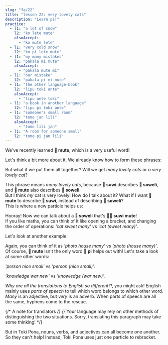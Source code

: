 ```yaml
---
slug: "fa/22"
title: "lesson 22: very lovely cats"
description: "Learn pi!"
practice:
  - l1: "a lot of snow"
    l2: "ko lete mute"
    alsoAccept:
      - "ko mute lete"
  - l1: "very cold snow"
    l2: "ko pi lete mute"
  - l1: "my many mistakes"
    l2: "pakala mi mute"
    alsoAccept:
      - "pakala mute mi"
  - l1: "our mistake"
    l2: "pakala pi mi mute"
  - l1: "the other language-book"
    l2: "lipu toki ante"
    alsoAccept:
      - "lipu ante toki"
  - l1: "a book in another language"
    l2: "lipu pi toki ante"
  - l1: "someone's small room"
    l2: "tomo jan lili"
    alsoAccept:
      - "tomo lili jan"
  - l1: "A room for someone small"
    l2: "tomo pi jan lili"
---
```



We've recently learned **󱤼 mute**, which is a very useful word!

Let's think a bit more about it. We already know how to form these phrases:

<List>
  <Word sl="soweli suwi" m="a lovely cat" />
  <Word sl="soweli mute" m="many cats" />
  <Word sl="suwi mute" m="very lovely" />
</List>

But what if we put them all together? Will we get *many lovely cats* or *a very lovely cat*?

<List>
  <Word sl="soweli suwi mute" m="many lovely cats" />
</List>

This phrase means *many lovely cats*, because **󱥦 suwi** describes **󱥢 soweli**, and **󱤼 mute** also describes **󱥢 soweli**.  
But I think *my* cat is very lovely! How do I talk about it? What if I want **󱤼 mute** to describe **󱥦 suwi**, instead of describing **󱥢 soweli**?  
This is where a new particle helps us:

<List>
  <Word sl="pi" m="a particle that groups adjectives" />
  <Word sl="soweli pi suwi mute" m="a very lovely cat" />
</List>

Hooray! Now we can talk about a **󱥢 soweli** that's **󱥦󱤼 suwi mute**!  
If you like maths, you can think of it like opening a bracket, and changing the order of operations: *'cat sweet many'* vs *'cat (sweet many)'*.

Let's look at another example:

<List>
  <Word sl="sitelen tomo" m="a photo of a house" />
  <Word sl="sitelen mute" m="photos" />
  <Word sl="tomo mute" m="houses" />
  <Word sl="sitelen tomo mute" m="photos of a house" />
  <Word sl="sitelen pi tomo mute" m="a photo of houses" />
</List>

Again, you can think of it as *'photo house many'* vs *'photo (house many)'*.  
Of course, **󱤼 mute** isn't the only word **󱥍 pi** helps out with! Let's take a look at some other words:

<List>
  <Word sl="jan pona" m="a nice person" />
  <Word sl="jan lili" m="a small person" />
  <Word sl="pona lili" m="somewhat nice" />
  <Word sl="jan pona lili" m="a small nice person" />
  <Word sl="jan pi pona lili" m="a somewhat nice person" />
</List>

*'person nice small'* vs *'person (nice small)'*.

<List>
  <Word sl="sona utala" m="war knowledge" />
  <Word sl="sona sin" m="new knowledge" />
  <Word sl="utala sin" m="new war" />
  <Word sl="sona utala sin" m="new war-knowledge. the knowledge is recent." />
  <Word sl="sona pi utala sin" m="new-war knowledge. the war is recent." />
</List>

*'knowledge war new'* vs *'knowledge (war new)'*.

*Why are all the translations to English so different?!*, you might ask! English mainly uses *parts of speech* to tell which word belongs to which other word. *Many* is an adjective, but *very* is an adverb. When parts of speech are all the same, hyphens come to the rescue.

{/* A note for translators */}
{/*
  Your language may rely on other methods of distinguishing the two situations.
  Sorry, translating this paragraph may take some thinking!
*/}

But in Toki Pona, nouns, verbs, and adjectives can all become one another. So they can't help! Instead, Toki Pona uses just one particle to rebracket.

<Practice exercises={frontmatter.practice} />
